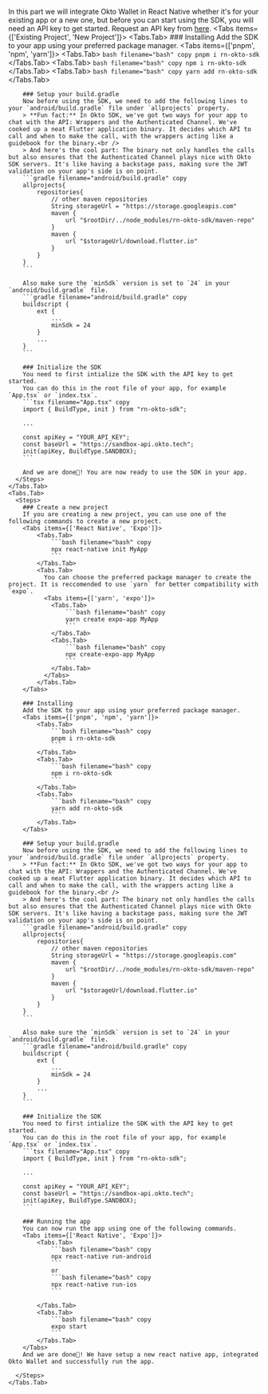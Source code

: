 
In this part we will integrate Okto Wallet in React Native whether it's for your existing app or a new one, but before you can start using the SDK, you will need an API key to get started. 
<Callout type='info' emoji="🔑">
    Request an API key from [here](https://form.typeform.com/to/ddXZYQtS).
</Callout>
<Tabs items={['Existing Project', 'New Project']}>
    <Tabs.Tab>
      <Steps>
        ### Installing
        Add the SDK to your app using your preferred package manager.
        <Tabs items={['pnpm', 'npm', 'yarn']}>
            <Tabs.Tab>
                ```bash filename="bash" copy
                pnpm i rn-okto-sdk
                ```
            </Tabs.Tab>
            <Tabs.Tab>
                ```bash filename="bash" copy
                npm i rn-okto-sdk
                ```
            </Tabs.Tab>
            <Tabs.Tab>
                ```bash filename="bash" copy
                yarn add rn-okto-sdk
                ```
            </Tabs.Tab>
        </Tabs>

        ### Setup your build.gradle
        Now before using the SDK, we need to add the following lines to your `android/build.gradle` file under `allprojects` property.
        > **Fun fact:** In Okto SDK, we've got two ways for your app to chat with the API: Wrappers and the Authenticated Channel. We've cooked up a neat Flutter application binary. It decides which API to call and when to make the call, with the wrappers acting like a guidebook for the binary.<br />
        > And here's the cool part: The binary not only handles the calls but also ensures that the Authenticated Channel plays nice with Okto SDK servers. It's like having a backstage pass, making sure the JWT validation on your app's side is on point.
        ```gradle filename="android/build.gradle" copy
        allprojects{
            repositories{
                // other maven repositories
                String storageUrl = "https://storage.googleapis.com"
                maven {
                    url "$rootDir/../node_modules/rn-okto-sdk/maven-repo"
                }
                maven {
                    url "$storageUrl/download.flutter.io"
                }
            }
        }
        ```

        Also make sure the `minSdk` version is set to `24` in your `android/build.gradle` file.
        ```gradle filename="android/build.gradle" copy
        buildscript {
            ext {
                ...
                minSdk = 24
            }
            ...
        }
        ```

        ### Initialize the SDK
        You need to first intialize the SDK with the API key to get started. 
        You can do this in the root file of your app, for example `App.tsx` or `index.tsx`.
        ```tsx filename="App.tsx" copy
        import { BuildType, init } from "rn-okto-sdk";

        ...

        const apiKey = "YOUR_API_KEY";
        const baseUrl = "https://sandbox-api.okto.tech";
        init(apiKey, BuildType.SANDBOX);
        ```

        And we are done🎉! You are now ready to use the SDK in your app.
      </Steps>
    </Tabs.Tab>
    <Tabs.Tab>
      <Steps>
        ### Create a new project
        If you are creating a new project, you can use one of the following commands to create a new project.
        <Tabs items={['React Native', 'Expo']}>
            <Tabs.Tab>
                ```bash filename="bash" copy
                npx react-native init MyApp
                ```
            </Tabs.Tab>
            <Tabs.Tab>
              You can choose the preferred package manager to create the project. It is reccomended to use `yarn` for better compatibility with `expo`.
              <Tabs items={['yarn', 'expo']}>
                <Tabs.Tab>
                    ```bash filename="bash" copy
                    yarn create expo-app MyApp
                    ```
                </Tabs.Tab>
                <Tabs.Tab>
                    ```bash filename="bash" copy
                    npx create-expo-app MyApp
                    ```
                </Tabs.Tab>
              </Tabs>
            </Tabs.Tab>
        </Tabs>

        ### Installing
        Add the SDK to your app using your preferred package manager.
        <Tabs items={['pnpm', 'npm', 'yarn']}>
            <Tabs.Tab>
                ```bash filename="bash" copy
                pnpm i rn-okto-sdk
                ```
            </Tabs.Tab>
            <Tabs.Tab>
                ```bash filename="bash" copy
                npm i rn-okto-sdk
                ```
            </Tabs.Tab>
            <Tabs.Tab>
                ```bash filename="bash" copy
                yarn add rn-okto-sdk
                ```
            </Tabs.Tab>
        </Tabs>

        ### Setup your build.gradle
        Now before using the SDK, we need to add the following lines to your `android/build.gradle` file under `allprojects` property.
        > **Fun fact:** In Okto SDK, we've got two ways for your app to chat with the API: Wrappers and the Authenticated Channel. We've cooked up a neat Flutter application binary. It decides which API to call and when to make the call, with the wrappers acting like a guidebook for the binary.<br />
        > And here's the cool part: The binary not only handles the calls but also ensures that the Authenticated Channel plays nice with Okto SDK servers. It's like having a backstage pass, making sure the JWT validation on your app's side is on point.
        ```gradle filename="android/build.gradle" copy
        allprojects{
            repositories{
                // other maven repositories
                String storageUrl = "https://storage.googleapis.com"
                maven {
                    url "$rootDir/../node_modules/rn-okto-sdk/maven-repo"
                }
                maven {
                    url "$storageUrl/download.flutter.io"
                }
            }
        }
        ```

        Also make sure the `minSdk` version is set to `24` in your `android/build.gradle` file.
        ```gradle filename="android/build.gradle" copy
        buildscript {
            ext {
                ...
                minSdk = 24
            }
            ...
        }
        ```

        ### Initialize the SDK
        You need to first intialize the SDK with the API key to get started. 
        You can do this in the root file of your app, for example `App.tsx` or `index.tsx`.
        ```tsx filename="App.tsx" copy
        import { BuildType, init } from "rn-okto-sdk";

        ...

        const apiKey = "YOUR_API_KEY";
        const baseUrl = "https://sandbox-api.okto.tech";
        init(apiKey, BuildType.SANDBOX);
        ```

        ### Running the app
        You can now run the app using one of the following commands.
        <Tabs items={['React Native', 'Expo']}>
            <Tabs.Tab>
                ```bash filename="bash" copy
                npx react-native run-android
                ```
                or
                ```bash filename="bash" copy
                npx react-native run-ios
                ```

            </Tabs.Tab>
            <Tabs.Tab>
                ```bash filename="bash" copy
                expo start
                ```
            </Tabs.Tab>
        </Tabs>
        And we are done🎉! We have setup a new react native app, integrated Okto Wallet and successfully run the app.
        
      </Steps>
    </Tabs.Tab>
</Tabs>


